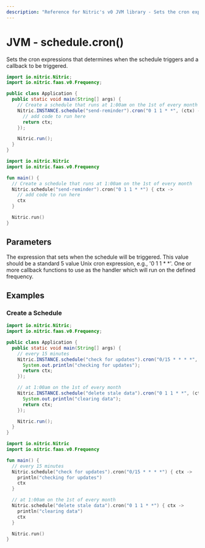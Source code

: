 ```yaml
---
description: "Reference for Nitric's v0 JVM library - Sets the cron expression and one or many handlers to be triggered."
---
```


# JVM - schedule.cron()

Sets the cron expressions that determines when the schedule triggers and a callback to be triggered.

<Tabs syncKey="jvm-lang">

<TabItem label="Java">

```java
import io.nitric.Nitric;
import io.nitric.faas.v0.Frequency;

public class Application {
  public static void main(String[] args) {
    // Create a schedule that runs at 1:00am on the 1st of every month
    Nitric.INSTANCE.schedule("send-reminder").cron("0 1 1 * *", (ctx) -> {
      // add code to run here
      return ctx;
    });

    Nitric.run();
  }
}
```

</TabItem>

<TabItem label="Kotlin">

```kotlin
import io.nitric.Nitric
import io.nitric.faas.v0.Frequency

fun main() {
  // Create a schedule that runs at 1:00am on the 1st of every month
  Nitric.schedule("send-reminder").cron("0 1 1 * *") { ctx ->
    // add code to run here
    ctx
  }

  Nitric.run()
}
```

</TabItem>

</Tabs>

## Parameters

<Properties>
  <Property name="expression" required type="String">
    The expression that sets when the schedule will be triggered. This value
    should be a standard 5 value Unix cron expression, e.g., '0 1 1 * *'.
  </Property>
  <Property
    name="middleware"
    required
    type="EventMiddleware or List<EventMiddleware>"
  >
    One or more callback functions to use as the handler which will run on the
    defined frequency.
  </Property>
</Properties>

## Examples

### Create a Schedule

<Tabs syncKey="jvm-lang">

<TabItem label="Java">

```java
import io.nitric.Nitric;
import io.nitric.faas.v0.Frequency;

public class Application {
  public static void main(String[] args) {
    // every 15 minutes
    Nitric.INSTANCE.schedule("check for updates").cron("0/15 * * * *", (ctx) -> {
      System.out.println("checking for updates");
      return ctx;
    });

    // at 1:00am on the 1st of every month
    Nitric.INSTANCE.schedule("delete stale data").cron("0 1 1 * *", (ctx) -> {
      System.out.println("clearing data");
      return ctx;
    });

    Nitric.run();
  }
}
```

</TabItem>

<TabItem label="Kotlin">

```kotlin
import io.nitric.Nitric
import io.nitric.faas.v0.Frequency

fun main() {
  // every 15 minutes
  Nitric.schedule("check for updates").cron("0/15 * * * *") { ctx ->
    println("checking for updates")
    ctx
  }

  // at 1:00am on the 1st of every month
  Nitric.schedule("delete stale data").cron("0 1 1 * *") { ctx ->
    println("clearing data")
    ctx
  }

  Nitric.run()
}
```

</TabItem>

</Tabs>
